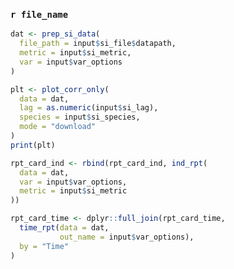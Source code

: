 ### `r file_name`
```r
dat <- prep_si_data(
  file_path = input$si_file$datapath,
  metric = input$si_metric,
  var = input$var_options
)

plt <- plot_corr_only(
  data = dat,
  lag = as.numeric(input$si_lag),
  species = input$si_species,
  mode = "download"
)
print(plt)

rpt_card_ind <- rbind(rpt_card_ind, ind_rpt(
  data = dat,
  var = input$var_options,
  metric = input$si_metric
))

rpt_card_time <- dplyr::full_join(rpt_card_time,
  time_rpt(data = dat, 
           out_name = input$var_options),
  by = "Time"
)
```
